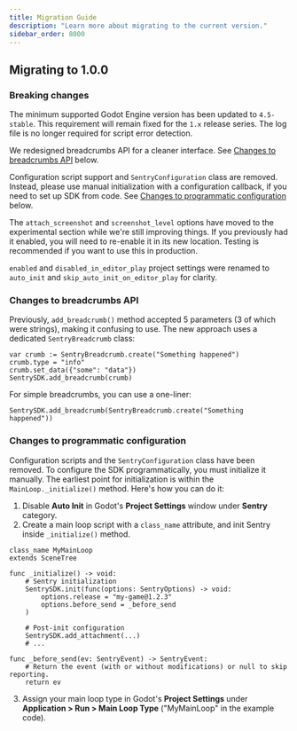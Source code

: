 ```yaml
---
title: Migration Guide
description: "Learn more about migrating to the current version."
sidebar_order: 8000
---
```


## Migrating to 1.0.0

### Breaking changes

The minimum supported Godot Engine version has been updated to `4.5-stable`. This requirement will remain fixed for the `1.x` release series. The log file is no longer required for script error detection.

We redesigned breadcrumbs API for a cleaner interface. See [Changes to breadcrumbs API](#changes-to-breadcrumbs-api) below.

Configuration script support and `SentryConfiguration` class are removed. Instead, please use manual initialization with a configuration callback, if you need to set up SDK from code. See [Changes to programmatic configuration](#changes-to-programmatic-configuration) below.

The `attach_screenshot` and `screenshot_level` options have moved to the experimental section while we're still improving things. If you previously had it enabled, you will need to re-enable it in its new location. Testing is recommended if you want to use this in production.

`enabled` and `disabled_in_editor_play` project settings were renamed to `auto_init` and `skip_auto_init_on_editor_play` for clarity.


### Changes to breadcrumbs API

Previously, `add_breadcrumb()` method accepted 5 parameters (3 of which were strings), making it confusing to use. The new approach uses a dedicated `SentryBreadcrumb` class:

```gdscript
var crumb := SentryBreadcrumb.create("Something happened")
crumb.type = "info"
crumb.set_data({"some": "data"})
SentrySDK.add_breadcrumb(crumb)
```

For simple breadcrumbs, you can use a one-liner:
```gdscript
SentrySDK.add_breadcrumb(SentryBreadcrumb.create("Something happened"))
```

### Changes to programmatic configuration

Configuration scripts and the `SentryConfiguration` class have been removed. To configure the SDK programmatically, you must initialize it manually. The earliest point for initialization is within the `MainLoop._initialize()` method. Here's how you can do it:

1. Disable **Auto Init** in Godot's **Project Settings** window under **Sentry** category.
2. Create a main loop script with a `class_name` attribute, and init Sentry inside `_initialize()` method.
```gdscript
class_name MyMainLoop
extends SceneTree

func _initialize() -> void:
	# Sentry initialization
	SentrySDK.init(func(options: SentryOptions) -> void:
		options.release = "my-game@1.2.3"
		options.before_send = _before_send
	)

	# Post-init configuration
	SentrySDK.add_attachment(...)
	# ...

func _before_send(ev: SentryEvent) -> SentryEvent:
	# Return the event (with or without modifications) or null to skip reporting.
	return ev
```
3. Assign your main loop type in Godot's **Project Settings** under **Application > Run > Main Loop Type** ("MyMainLoop" in the example code).
